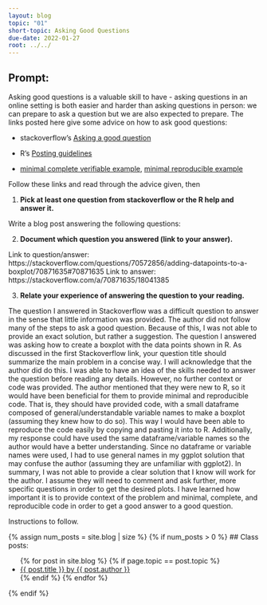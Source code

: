 ```yaml
---
layout: blog
topic: "01"
short-topic: Asking Good Questions
due-date: 2022-01-27
root: ../../
---
```


## Prompt:

Asking good questions is a valuable skill to have - asking questions in an online setting is both easier and harder than asking questions in person: we can prepare to ask a question but we are also expected to prepare.
The links posted here give some advice on how to ask good questions:

- stackoverflow's [Asking a good question](http://stackoverflow.com/help/how-to-ask)

- R's [Posting guidelines](https://www.r-project.org/posting-guide.html)

- [minimal complete verifiable example](https://stackoverflow.com/help/mcve), [minimal reproducible example](https://www.tidyverse.org/help/)

Follow these links and read through the advice given, then

1. **Pick at least one question from stackoverflow or the R help and answer it.**

Write a blog post answering the following questions: 

2. **Document which question you answered (link to your answer).**

Link to question/answer: https://stackoverflow.com/questions/70572856/adding-datapoints-to-a-boxplot/70871635#70871635 
Link to answer: https://stackoverflow.com/a/70871635/18041385 

3. **Relate your experience of answering the question to your reading. **

The question I answered in Stackoverflow was a difficult question to answer in the sense that little information was provided. The author did not follow many of the steps to ask a good question. Because of this, I was not able to provide an exact solution, but rather a suggestion. The question I answered was asking how to create a boxplot with the data points shown in R. As discussed in the first Stackoverflow link, your question title should summarize the main problem in a concise way. I will acknowledge that the author did do this. I was able to have an idea of the skills needed to answer the question before reading any details. However, no further context or code was provided. The author mentioned that they were new to R, so it would have been beneficial for them to provide minimal and reproducible code. That is, they should have provided code, with a small dataframe composed of general/understandable variable names to make a boxplot (assuming they knew how to do so). This way I would have been able to reproduce the code easily by copying and pasting it into to R. Additionally, my response could have used the same dataframe/variable names so the author would have a better understanding. Since no dataframe or variable names were used, I had to use general names in my ggplot solution that may confuse the author (assuming they are unfamiliar with ggplot2). In summary, I was not able to provide a clear solution that I know will work for the author. I assume they will need to comment and ask further, more specific questions in order to get the desired plots. I have learned how important it is to provide context of the problem and minimal, complete, and reproducible code in order to get a good answer to a good question. 

<!--Go to [https://github.com/Stat585-at-ISU/blog](https://github.com/Stat585-at-ISU/blog) for instructions about how to prepare and submit your blog post.-->
Instructions to follow.


{% assign num_posts = site.blog | size %}
{% if num_posts > 0 %}
## Class posts:

<ul>
{% for post in site.blog %}
  {% if page.topic == post.topic %}
  <li><a href="{{ post.url }}">{{ post.title }} by {{ post.author }}</a></li>
  {% endif %}
{% endfor %}
</ul>
{% endif %}
